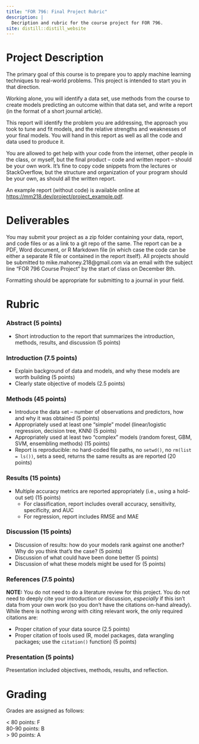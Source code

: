 ```yaml
---
title: "FOR 796: Final Project Rubric"
description: |
  Decription and rubric for the course project for FOR 796.
site: distill::distill_website
---
```


# Project Description

The primary goal of this course is to prepare you to apply machine learning
techniques to real-world problems. This project is intended to start you in 
that direction.

Working alone, you will identify a data set, use methods from the course to 
create models predicting an outcome within that data set, and write a report
(in the format of a short journal article). 

This report will identify the 
problem you are addressing, the approach you took to tune and fit models, and
the relative strengths and weaknesses of your final models. You will hand in 
this report as well as all the code and data used to produce it.

You are allowed to get help with your code from the internet, other people in 
the class, or myself, but the final product -- code and written report -- should
be your own work. It's fine to copy code snippets from the lectures or 
StackOverflow, but the structure and organization of your program should be your
own, as should all the written report.

An example report (without code) is available online at [https://mm218.dev/project/project_example.pdf](https://mm218.dev/project/project_example.pdf).

# Deliverables

You may submit your project as a zip folder containing your data, report, and 
code files or as a link to a git repo of the same. The report can be a PDF, Word
document, or R Markdown file (in which case the code can be either a separate
R file or contained in the report itself). All projects should be submitted 
to mike.mahoney.218@gmail.com via an email with the subject line "FOR 796 Course 
Project" by the start of class on December 8th.

Formatting should be appropriate for submitting to a journal in your field. 

# Rubric

### Abstract (5 points)

- Short introduction to the report that summarizes the introduction, methods, results, and discussion (5 points)

### Introduction (7.5 points)

- Explain background of data and models, and why these models are worth building (5 points)
- Clearly state objective of models (2.5 points)

### Methods (45 points)

- Introduce the data set -- number of observations and predictors, how and why it was obtained (5 points)
- Appropriately used at least one "simple" model (linear/logistic regression, decision tree, KNN) (5 points)
- Appropriately used at least two "complex" models (random forest, GBM, SVM, ensembling methods) (15 points)
- Report is reproducible: no hard-coded file paths, no `setwd()`, no `rm(list = ls())`, sets a seed, returns the same results as are reported (20 points)

### Results (15 points)

- Multiple accuracy metrics are reported appropriately (i.e., using a hold-out set) (15 points)
  - For classification, report includes overall accuracy, sensitivity, specificity, and AUC
  - For regression, report includes RMSE and MAE

### Discussion (15 points)

- Discussion of results: how do your models rank against one another? Why do you think that's the case? (5 points)
- Discussion of what could have been done better (5 points)
- Discussion of what these models might be used for (5 points)

###  References (7.5 points)

**NOTE:** You do not need to do a literature review for this project. You do not need to deeply cite your introduction or discussion, _especially_ if this isn't data from your own work (so you don't have the citations on-hand already). While there is nothing _wrong_ with citing relevant work, the only required citations are:

- Proper citation of your data source (2.5 points)
- Proper citation of tools used (R, model packages, data wrangling packages; use the `citation()` function) (5 points)

### Presentation (5 points)

Presentation included objectives, methods, results, and reflection.

# Grading

Grades are assigned as follows:

< 80 points: F  
80-90 points: B  
\> 90 points: A  
